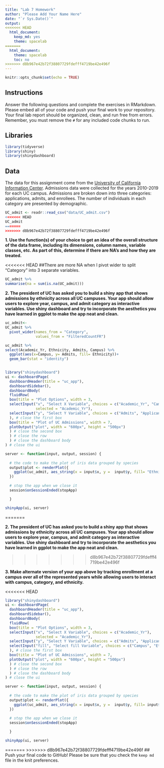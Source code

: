 ```yaml
---
title: "Lab 7 Homework"
author: "Please Add Your Name Here"
date: "`r Sys.Date()`"
output:
<<<<<<< HEAD
  html_document: 
    keep_md: yes
    theme: spacelab
=======
  html_document:
    theme: spacelab
    toc: no
>>>>>>> d8b967e42b72f38807729fdefff4719be42e496f
---
```


```r
knitr::opts_chunk$set(echo = TRUE)
```

## Instructions
Answer the following questions and complete the exercises in RMarkdown. Please embed all of your code and push your final work to your repository. Your final lab report should be organized, clean, and run free from errors. Remember, you must remove the `#` for any included code chunks to run.  

## Libraries
```r
library(tidyverse)
library(shiny)
library(shinydashboard)
```

## Data
The data for this assignment come from the [University of California Information Center](https://www.universityofcalifornia.edu/infocenter). Admissions data were collected for the years 2010-2019 for each UC campus. Admissions are broken down into three categories: applications, admits, and enrollees. The number of individuals in each category are presented by demographic.  
```r
UC_admit <- readr::read_csv("data/UC_admit.csv")
<<<<<<< HEAD
UC_admit
=======
>>>>>>> d8b967e42b72f38807729fdefff4719be42e496f
```

**1. Use the function(s) of your choice to get an idea of the overall structure of the data frame, including its dimensions, column names, variable classes, etc. As part of this, determine if there are NA's and how they are treated.**  

<<<<<<< HEAD
##There are more NA when I pivot wider to split "Category" into 3 separate variables.
```r
UC_admit %>% 
summarise(na = sum(is.na(UC_admit)))
```


**2. The president of UC has asked you to build a shiny app that shows admissions by ethnicity across all UC campuses. Your app should allow users to explore year, campus, and admit category as interactive variables. Use shiny dashboard and try to incorporate the aesthetics you have learned in ggplot to make the app neat and clean.**

```r

uc_admit<-
UC_admit %>% 
  pivot_wider(names_from = "Category",
              values_from = "FilteredCountFR")

uc_admit %>% 
select(Academic_Yr, Ethnicity, Admits, Campus) %>% 
  ggplot(aes(x=Campus, y= Admits, fill= Ethnicity))+
  geom_bar(stat = "identity")
  
```


```r
library("shinydashboard")
ui <- dashboardPage(
  dashboardHeader(title = "uc_app"),
  dashboardSidebar(),
  dashboardBody(
  fluidRow(
  box(title = "Plot Options", width = 3,
  selectInput("x", "Select X Variable", choices = c("Academic_Yr", "Campus"), 
              selected = "Academic_Yr"),
  selectInput("y", "Select Y Variable", choices = c("Admits", "Applicants", "Enrollees"))
  ), # close the first box
  box(title = "Plot of UC Admissions", width = 7,
  plotOutput("plot", width = "600px", height = "500px")
  ) # close the second box
  ) # close the row
  ) # close the dashboard body
) # close the ui

server <- function(input, output, session) { 
  
  # the code to make the plot of iris data grouped by species
  output$plot <- renderPlot({
    ggplot(uc_admit, aes_string(x = input$x, y =  input$y, fill= "Ethnicity")) + geom_bar(stat= "Identity") + theme_light(base_size = 18)+theme(axis.text.x = element_text(angle = 60, hjust = 1))
  })
  
  # stop the app when we close it
  session$onSessionEnded(stopApp)

  }

shinyApp(ui, server)
```

=======

**2. The president of UC has asked you to build a shiny app that shows admissions by ethnicity across all UC campuses. Your app should allow users to explore year, campus, and admit category as interactive variables. Use shiny dashboard and try to incorporate the aesthetics you have learned in ggplot to make the app neat and clean.**

>>>>>>> d8b967e42b72f38807729fdefff4719be42e496f

**3. Make alternate version of your app above by tracking enrollment at a campus over all of the represented years while allowing users to interact with campus, category, and ethnicity.**


<<<<<<< HEAD
```r
library("shinydashboard")
ui <- dashboardPage(
  dashboardHeader(title = "uc_app"),
  dashboardSidebar(),
  dashboardBody(
  fluidRow(
  box(title = "Plot Options", width = 3,
  selectInput("x", "Select X Variable", choices = c("Academic_Yr"), 
              selected = "Academic_Yr"),
  selectInput("y", "Select Y Variable", choices = c("Admits", "Applicants", "Enrollees")),
  selectInput("fill", "Select fill Variable", choices = c("Campus", "Ethnicity"))
  ), # close the first box
  box(title = "Plot of UC Admissions", width = 7,
  plotOutput("plot", width = "600px", height = "500px")
  ) # close the second box
  ) # close the row
  ) # close the dashboard body
) # close the ui

server <- function(input, output, session) { 
  
  # the code to make the plot of iris data grouped by species
  output$plot <- renderPlot({
    ggplot(uc_admit, aes_string(x = input$x, y =  input$y, fill= input$fill)) + geom_bar(stat= "Identity") + theme_light(base_size = 18)+theme(axis.text.x = element_text(angle = 60, hjust = 1))
  })
  
  # stop the app when we close it
  session$onSessionEnded(stopApp)

  }

shinyApp(ui, server)
```




=======
>>>>>>> d8b967e42b72f38807729fdefff4719be42e496f
## Push your final code to GitHub!
Please be sure that you check the `keep md` file in the knit preferences. 